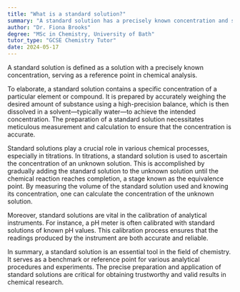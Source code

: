 ```yaml
---
title: "What is a standard solution?"
summary: "A standard solution has a precisely known concentration and serves as a reference point in chemical analysis."
author: "Dr. Fiona Brooks"
degree: "MSc in Chemistry, University of Bath"
tutor_type: "GCSE Chemistry Tutor"
date: 2024-05-17
---
```


A standard solution is defined as a solution with a precisely known concentration, serving as a reference point in chemical analysis.

To elaborate, a standard solution contains a specific concentration of a particular element or compound. It is prepared by accurately weighing the desired amount of substance using a high-precision balance, which is then dissolved in a solvent—typically water—to achieve the intended concentration. The preparation of a standard solution necessitates meticulous measurement and calculation to ensure that the concentration is accurate.

Standard solutions play a crucial role in various chemical processes, especially in titrations. In titrations, a standard solution is used to ascertain the concentration of an unknown solution. This is accomplished by gradually adding the standard solution to the unknown solution until the chemical reaction reaches completion, a stage known as the equivalence point. By measuring the volume of the standard solution used and knowing its concentration, one can calculate the concentration of the unknown solution.

Moreover, standard solutions are vital in the calibration of analytical instruments. For instance, a pH meter is often calibrated with standard solutions of known pH values. This calibration process ensures that the readings produced by the instrument are both accurate and reliable.

In summary, a standard solution is an essential tool in the field of chemistry. It serves as a benchmark or reference point for various analytical procedures and experiments. The precise preparation and application of standard solutions are critical for obtaining trustworthy and valid results in chemical research.
    